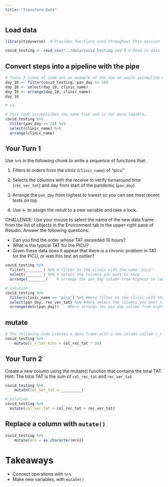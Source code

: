 ```yaml
---
title: "Transform Data"
---
```


## Load data

```r
library(tidyverse)  # Provides functions used throughout this session

covid_testing <- read_csv("../data/covid_testing.csv") # Read in data
```

## Convert steps into a pipeline with the pipe

```r
# These 3 lines of code are an example of the how we would accomplish a multi-step analysis based on what we've learned so far. 
day_10 <- filter(covid_testing, pan_day <= 10)
day_10 <- select(day_10, clinic_name)
day_10 <- arrange(day_10, clinic_name)
day_10

# vs

# This code accomplishes the same task and is far more legible. 
covid_testing %>% 
  filter(pan_day <= 10) %>% 
  select(clinic_name) %>% 
  arrange(clinic_name)
```

## Your Turn 1

Use `%>%` in the following chunk to write a sequence of functions that: 

1. Filters to orders from the clinic (`clinic_name`) of "picu"

2. Selects the columns with the receive to verify turnaround time (`rec_ver_tat`) and day from start of the pandemic (`pan_day`)

3. Arrange the `pan_day` from highest to lowest so you can see most recent tests on top.

4. Use <- to assign the result to a new variable and take a look.

CHALLENGE: Use your mouse to select the name of the new data frame from the list of objects in the Environment tab in the upper-right pane of Rstudio. Answer the following questions:

- Can you find the order whose TAT exceeded 10 hours?
- What is the typical TAT for the PICU?
- Given these data does it appear that there is a chronic problem in TAT for the PICU, or was this test an outlier?

```r
covid_testing %>% 
  filter(________) %>% # filter to the clinic with the name "picu"
  select(________) %>% # select the columns you want to keep
  arrange(________)    # arrange the pan_day column from highest to lowest (check slide 42 the arrange section of this file to use the desc() function)
```

```r
# solution
covid_testing %>% 
  filter(clinic_name == 'picu') %>% #Here filter to the clinic with the name "picu"
  select(pan_day, rec_ver_tat) %>% #Here select the columns you want to keep
  arrange(desc(pan_day))    #Here arrange the pan_day column from highest to lowest (check slide 42 the arrange section of this file to use the desc() function)
```

## mutate

```r
# The following code creates a data frame with a new column called c_r_tat_mins which contains the collect to receive TAT quantified in minutes.
covid_testing %>%
	mutate(c_r_tat_mins = col_rec_tat * 60)
```

## Your Turn 2
Create a new column using the mutate() function that contains the total TAT. 
Hint: The total TAT is the sum of `col_rec_tat` and `rec_ver_tat`

```r
covid_testing %>%
	mutate(col_ver_tat = _________)
```

```r
# solution
covid_testing %>% 
  mutate(col_ver_tat = col_rec_tat + rec_ver_tat)
```


## Replace a column with `mutate()`

```r
covid_testing %>%
	mutate(mrn = as.character(mrn))
```


# Takeaways

* Connect operations with `%>%`  
* Make new variables, with `mutate()`  
